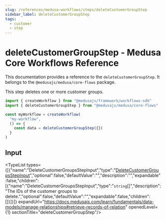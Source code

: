 ```yaml
---
slug: /references/medusa-workflows/steps/deleteCustomerGroupStep
sidebar_label: deleteCustomerGroupStep
tags:
  - customer
  - step
---
```



# deleteCustomerGroupStep - Medusa Core Workflows Reference

This documentation provides a reference to the `deleteCustomerGroupStep`. It belongs to the `@medusajs/medusa/core-flows` package.

This step deletes one or more customer groups.

```ts title="src/workflows/my-workflow.ts"
import { createWorkflow } from "@medusajs/framework/workflows-sdk"
import { deleteCustomerGroupStep } from "@medusajs/medusa/core-flows"

const myWorkflow = createWorkflow(
  "my-workflow",
  () => {
    const data = deleteCustomerGroupStep({})
  }
)
```
  

## Input

<TypeList types={[{"name":"DeleteCustomerGroupsStepInput","type":"[DeleteCustomerGroupsStepInput](../../../../types/core_flows.DeleteCustomerGroupsStepInput/page.mdx)","optional":false,"defaultValue":"","description":"","expandable":false,"children":[{"name":"DeleteCustomerGroupsStepInput","type":"`string`[]","description":"The IDs of the customer groups to delete.","optional":false,"defaultValue":"","expandable":false,"children":[]}]}]} expandUrl="https://docs.medusajs.com/learn/fundamentals/data-models/manage-relationships#retrieve-records-of-relation" openedLevel={1} sectionTitle="deleteCustomerGroupStep"/>
